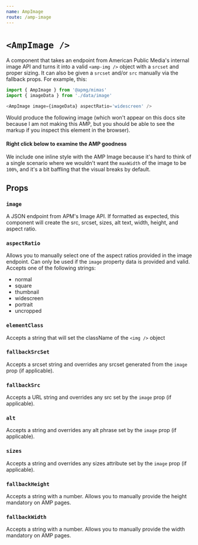 ```yaml
---
name: AmpImage 
route: /amp-image
---
```


# `<AmpImage />`

A component that takes an endpoint from American Public Media's internal image API and turns it into a valid `<amp-img />` object with a `srcset` and proper sizing. It can also be given a `srcset` and/or `src` manually via the fallback props. For example, this:

```javascript
import { AmpImage } from '@apmg/mimas'
import { imageData } from './data/image'

<AmpImage image={imageData} aspectRatio='widescreen' />
```

Would produce the following image (which won't appear on this docs site because I am not making this AMP, but you should be able to see the markup if you inspect this element in the browser).

#### Right click below to examine the AMP goodness

<AmpImage image={image} aspectRatio='widescreen' />

We include one inline style with the AMP Image because it's hard to think of a single scenario where we wouldn't want the `maxWidth` of the image to be `100%`, and it's a bit baffling that the visual breaks by default.

## Props

### `image`

A JSON endpoint from APM's Image API. If formatted as expected, this component will create the src, srcset, sizes, alt text, width, height, and aspect ratio.

### `aspectRatio`

Allows you to manually select one of the aspect ratios provided in the image endpoint. Can only be used if the `image` property data is provided and valid. Accepts one of the following strings:

* normal
* square
* thumbnail
* widescreen
* portrait
* uncropped

### `elementClass`

Accepts a string that will set the className of the `<img />` object

### `fallbackSrcSet`

Accepts a srcset string and overrides any srcset generated from the `image` prop (if applicable). 

### `fallbackSrc`

Accepts a URL string and overrides any src set by the `image` prop (if applicable). 

### `alt`

Accepts a string and overrides any alt phrase set by the `image` prop (if applicable).

### `sizes`

Accepts a string and overrides any sizes attribute set by the `image` prop (if applicable).

### `fallbackHeight`

Accepts a string with a number. Allows you to manually provide the height mandatory on AMP pages.

### `fallbackWidth`

Accepts a string with a number. Allows you to manually provide the width mandatory on AMP pages.
